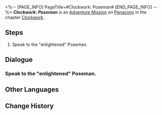 <%-- [PAGE_INFO]
PageTitle=#Clockwork: Poseman#
[END_PAGE_INFO] --%>
{{Stub|Dialogue.}}
{{Mission Infobox
|id            = 4240301
|title         = 
|image         = <!--Mission Clockwork Poseman.png-->
|type          = Adventure
|event_name    = 
|chapter       = Clockwork
|requirements  = [[Trailblaze Mission]] ''[[Gentleness, the Name of Nocturne]]'' completed
|summary       = <!--official mission summary from Fate's Atlas-->
|characters    = Poseman; Trailblazer
|startLocation = [[Penacony]] - [[Golden Hour]]
|world         = Penacony
|area          = Golden Hour
|prev          = 
|next          = 
|rewards       = Trailblaze EXP*100; Stellar Jade*10; Traveler's Guide*3; Clock Credits*180; Credit*20,000
}}
'''''Clockwork: Poseman''''' is an [[Adventure Mission]] on [[Penacony]] in the chapter [[Clockwork]].

==Steps==
# Speak to the "enlightened" Poseman.

<!--
==Gameplay Notes==

--><!--
==Trial Character==

-->
==Dialogue==
{{Stub Dialogue}}
{{Dialogue Start}}
:{{tx}}
{{Dialogue End}}

===Speak to the "enlightened" Poseman.===
{{Mission Description|type=adventure|location=Golden Hour|update|Tick... tock! Quick, adjust the hands... Tick, tock!<br />People's minds await your exploration. Help them regain their true selves!}}
{{Dialogue Start}}
:{{tx}}
{{Dialogue End}}

==Other Languages==
{{Other Languages
|en   = Clockwork: Poseman
|zhs  = 钟表把戏：愚致思
|zht  = 鐘錶把戲：愚致思
|ja   = クロックトリック：アミュデス
|ko   = 시계 트릭: 고지식
|es   = Trucorreloj: Poseman
|fr   = Pouvoir de la Pendule&nbsp;: Penseur
|ru   = Заводной механизм: Позман
|th   = กลนาฬิกา: Poseman
|vi   = Thủ Thuật Đồng Hồ: Poseman
|de   = Uhrwerk: Posemann
|id   = Clockwork: Poseman
|pt   = Truquelógio: Poseman
}}

==Change History==
{{Change History|2.0}}
